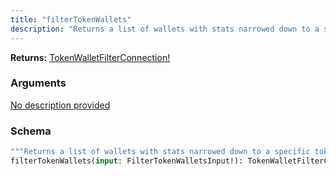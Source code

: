 ```yaml
---
title: "filterTokenWallets"
description: "Returns a list of wallets with stats narrowed down to a specific token."
---
```


**Returns:** [TokenWalletFilterConnection!](/api-reference/types#tokenwalletfilterconnection)

### Arguments

<a href="/api-reference/input-objects#filtertokenwalletsinput">
  <ResponseField name="input" type="FilterTokenWalletsInput!" required>
    No description provided
  </ResponseField>
</a>

### Schema


```graphql 
"""Returns a list of wallets with stats narrowed down to a specific token."""
filterTokenWallets(input: FilterTokenWalletsInput!): TokenWalletFilterConnection!
```
